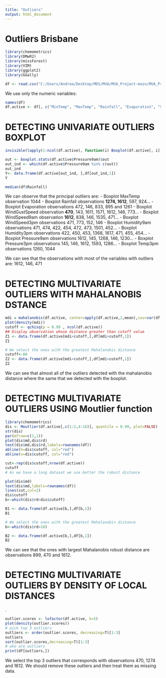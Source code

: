 ---
title: "Outliers"
output: html_document
---

# Outliers Brisbane
```{r}
library(chemometrics)
library(DMwR2)
library(missForest)
library(VIM)
library(ggplot2)
library(GGally)

df <- read.csv("C:/Users/Andrea/Desktop/MDS/MVA/MVA_Project-main/MVA_Project-main/Location CSVs/df_Brisbane_MICE.csv")

```

We use only the numeric variables:

```{r}
names(df)
df.active <- df[, c("MinTemp", "MaxTemp", "Rainfall", "Evaporation", "Sunshine", "WindGustSpeed", "WindSpeed9am", "WindSpeed3pm", "Humidity9am", "Humidity3pm", "Pressure9am", "Pressure3pm", "Cloud9am", "Cloud3pm", "Temp9am", "Temp3pm")]
```

# DETECTING UNIVARIATE OUTLIERS BOXPLOT

```{r}

invisible(lapply(1:ncol(df.active), function(i) Boxplot(df.active[, i], ylab='', main=paste("Boxplot", names(df.active)[i], sep=" "), col='orange3', id=list(location='avoid'))))

out <- boxplot.stats(df.active$Pressure9am)$out
out_ind <- which(df.active$Pressure9am %in% c(out))
out_ind
Y<- data.frame(df.active[out_ind, ],df[out_ind,1])
Y

median(df$Rainfall)
```

We can observe that the principal outliers are:
- Boxplot MaxTemp observation 1044
- Boxplot Rainfall observations <b>1274, 1612</b>, 597, 924...
- Boxplot Evaporation observations 472, 146, 833, 895 and 1261
- Boxplot WindGustSpeed observation <b>470</b>, 143, 1611, 1571, 1612, 146, 773...
- Boxplot WindSpeed9am observation <b>1612</b>, 838, 146, 1535, 471...
- Boxplot WindSpeed3pm observations 471, 773, 152, 146
- Boxplot Humidity9am observations 471, 474, 422, 454, 472, 473, 1501, 452...
- Boxplot Humidity3pm observations 422, 450, 453, 1368, 1617, 471, 455, 454...
- Boxplot Pressure9am observations 1612, 145, 1268, 146, 1230...
- Boxplot Pressure3pm observations 145, 146, 1612, 1593, 1286...
- Boxplot Temp3pm observations 1260, 1044

We can see that the observations with most of the variables with outliers are: 1612, 146, 471 

# DETECTING MULTIVARIATE OUTLIERS WITH MAHALANOBIS DSTANCE

```{r}
mdi = mahalanobis(df.active, center=apply(df.active,2,mean),cov=var(df.active))
plot(density(mdi))
cutoff <- qchisq(p = 0.99 , ncol(df.active))
## Display observation whose distance greater than cutoff value
Z1 <- data.frame(df.active[mdi>cutoff,],df[mdi>cutoff,1])
Z1

# We select the ones with the greatest Mahalanobis distance
cutoff<-80
Z2 <- data.frame(df.active[mdi>cutoff,],df[mdi>cutoff,1])
Z2
```
We can see that almost all of the outliers detected with the mahalanobis distance where the same that we detected with the boxplot.

# DETECTING MULTIVARIATE OUTLIERS USING Moutlier function

```{r}
library(chemometrics)
dis <- Moutlier(df.active[,c(1:2,4:16)], quantile = 0.99, plot=FALSE)
str(dis)
par(mfrow=c(1,1))
plot(dis$md,dis$rd)
text(dis$md,dis$rd,labels=rownames(df))
abline(h=dis$cutoff, col="red")
abline(v=dis$cutoff, col="red")

cut<-rep(dis$cutoff,nrow(df.active))
cutoff
# As we have a long dataset we use better the robust distance

plot(dis$md)
text(dis$md,labels=rownames(df))
lines(cut,col=2)
dis$cutoff
b<-which(dis$rd>dis$cutoff)

B1 <- data.frame(df.active[b,],df[b,1])
B1

# We select the ones with the greatest Mahalanobis distance
b<-which(dis$rd>10)

B2 <- data.frame(df.active[b,],df[b,1])
B2
```
We can see that the ones with largest Mahalanobis robust distance are observations 899, 470 and 1612.

# DETECTING MULTIVARIATE OUTLIERS BY DENSITY OF LOCAL DISTANCES
.
```{r}
outlier.scores <- lofactor(df.active, k=5)
plot(density(outlier.scores))
# pick top 3 outliers
outliers <- order(outlier.scores, decreasing=T)[1:3]
outliers
sort(outlier.scores,decreasing=T)[1:3]
# who are outliers
print(df[outliers,])

```
We select the top 3 outliers that corresponds with observations 470, 1274 and 1612.
We should remove these outliers and then treat them as missing data.



